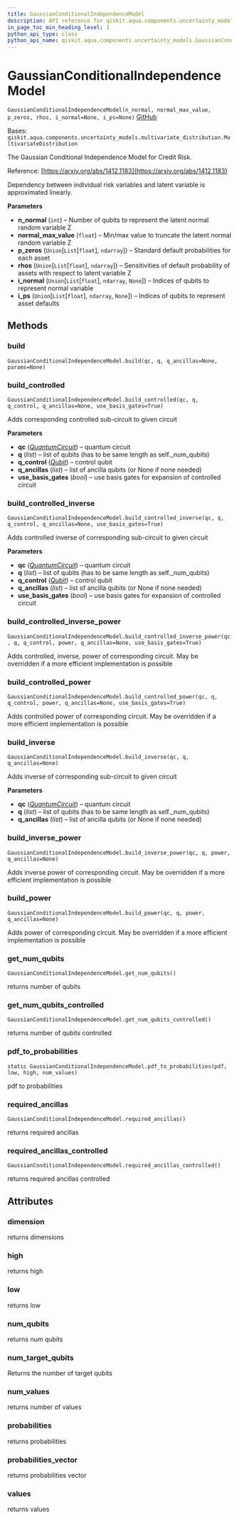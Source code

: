 ```yaml
---
title: GaussianConditionalIndependenceModel
description: API reference for qiskit.aqua.components.uncertainty_models.GaussianConditionalIndependenceModel
in_page_toc_min_heading_level: 1
python_api_type: class
python_api_name: qiskit.aqua.components.uncertainty_models.GaussianConditionalIndependenceModel
---
```


# GaussianConditionalIndependenceModel

<span id="qiskit.aqua.components.uncertainty_models.GaussianConditionalIndependenceModel" />

`GaussianConditionalIndependenceModel(n_normal, normal_max_value, p_zeros, rhos, i_normal=None, i_ps=None)` [GitHub](https://github.com/qiskit-community/qiskit-aqua/tree/stable/0.9/qiskit/aqua/components/uncertainty_models/gaussian_conditional_independence_model.py "view source code")

Bases: `qiskit.aqua.components.uncertainty_models.multivariate_distribution.MultivariateDistribution`

The Gaussian Conditional Independence Model for Credit Risk.

Reference: [https://arxiv.org/abs/1412.1183](https://arxiv.org/abs/1412.1183)

Dependency between individual risk variables and latent variable is approximated linearly.

**Parameters**

*   **n\_normal** (`int`) – Number of qubits to represent the latent normal random variable Z
*   **normal\_max\_value** (`float`) – Min/max value to truncate the latent normal random variable Z
*   **p\_zeros** (`Union`\[`List`\[`float`], `ndarray`]) – Standard default probabilities for each asset
*   **rhos** (`Union`\[`List`\[`float`], `ndarray`]) – Sensitivities of default probability of assets with respect to latent variable Z
*   **i\_normal** (`Union`\[`List`\[`float`], `ndarray`, `None`]) – Indices of qubits to represent normal variable
*   **i\_ps** (`Union`\[`List`\[`float`], `ndarray`, `None`]) – Indices of qubits to represent asset defaults

## Methods

### build

<span id="qiskit.aqua.components.uncertainty_models.GaussianConditionalIndependenceModel.build" />

`GaussianConditionalIndependenceModel.build(qc, q, q_ancillas=None, params=None)`

### build\_controlled

<span id="qiskit.aqua.components.uncertainty_models.GaussianConditionalIndependenceModel.build_controlled" />

`GaussianConditionalIndependenceModel.build_controlled(qc, q, q_control, q_ancillas=None, use_basis_gates=True)`

Adds corresponding controlled sub-circuit to given circuit

**Parameters**

*   **qc** ([*QuantumCircuit*](qiskit.circuit.QuantumCircuit "qiskit.circuit.QuantumCircuit")) – quantum circuit
*   **q** (*list*) – list of qubits (has to be same length as self.\_num\_qubits)
*   **q\_control** ([*Qubit*](qiskit.circuit.Qubit "qiskit.circuit.Qubit")) – control qubit
*   **q\_ancillas** (*list*) – list of ancilla qubits (or None if none needed)
*   **use\_basis\_gates** (*bool*) – use basis gates for expansion of controlled circuit

### build\_controlled\_inverse

<span id="qiskit.aqua.components.uncertainty_models.GaussianConditionalIndependenceModel.build_controlled_inverse" />

`GaussianConditionalIndependenceModel.build_controlled_inverse(qc, q, q_control, q_ancillas=None, use_basis_gates=True)`

Adds controlled inverse of corresponding sub-circuit to given circuit

**Parameters**

*   **qc** ([*QuantumCircuit*](qiskit.circuit.QuantumCircuit "qiskit.circuit.QuantumCircuit")) – quantum circuit
*   **q** (*list*) – list of qubits (has to be same length as self.\_num\_qubits)
*   **q\_control** ([*Qubit*](qiskit.circuit.Qubit "qiskit.circuit.Qubit")) – control qubit
*   **q\_ancillas** (*list*) – list of ancilla qubits (or None if none needed)
*   **use\_basis\_gates** (*bool*) – use basis gates for expansion of controlled circuit

### build\_controlled\_inverse\_power

<span id="qiskit.aqua.components.uncertainty_models.GaussianConditionalIndependenceModel.build_controlled_inverse_power" />

`GaussianConditionalIndependenceModel.build_controlled_inverse_power(qc, q, q_control, power, q_ancillas=None, use_basis_gates=True)`

Adds controlled, inverse, power of corresponding circuit. May be overridden if a more efficient implementation is possible

### build\_controlled\_power

<span id="qiskit.aqua.components.uncertainty_models.GaussianConditionalIndependenceModel.build_controlled_power" />

`GaussianConditionalIndependenceModel.build_controlled_power(qc, q, q_control, power, q_ancillas=None, use_basis_gates=True)`

Adds controlled power of corresponding circuit. May be overridden if a more efficient implementation is possible

### build\_inverse

<span id="qiskit.aqua.components.uncertainty_models.GaussianConditionalIndependenceModel.build_inverse" />

`GaussianConditionalIndependenceModel.build_inverse(qc, q, q_ancillas=None)`

Adds inverse of corresponding sub-circuit to given circuit

**Parameters**

*   **qc** ([*QuantumCircuit*](qiskit.circuit.QuantumCircuit "qiskit.circuit.QuantumCircuit")) – quantum circuit
*   **q** (*list*) – list of qubits (has to be same length as self.\_num\_qubits)
*   **q\_ancillas** (*list*) – list of ancilla qubits (or None if none needed)

### build\_inverse\_power

<span id="qiskit.aqua.components.uncertainty_models.GaussianConditionalIndependenceModel.build_inverse_power" />

`GaussianConditionalIndependenceModel.build_inverse_power(qc, q, power, q_ancillas=None)`

Adds inverse power of corresponding circuit. May be overridden if a more efficient implementation is possible

### build\_power

<span id="qiskit.aqua.components.uncertainty_models.GaussianConditionalIndependenceModel.build_power" />

`GaussianConditionalIndependenceModel.build_power(qc, q, power, q_ancillas=None)`

Adds power of corresponding circuit. May be overridden if a more efficient implementation is possible

### get\_num\_qubits

<span id="qiskit.aqua.components.uncertainty_models.GaussianConditionalIndependenceModel.get_num_qubits" />

`GaussianConditionalIndependenceModel.get_num_qubits()`

returns number of qubits

### get\_num\_qubits\_controlled

<span id="qiskit.aqua.components.uncertainty_models.GaussianConditionalIndependenceModel.get_num_qubits_controlled" />

`GaussianConditionalIndependenceModel.get_num_qubits_controlled()`

returns number of qubits controlled

### pdf\_to\_probabilities

<span id="qiskit.aqua.components.uncertainty_models.GaussianConditionalIndependenceModel.pdf_to_probabilities" />

`static GaussianConditionalIndependenceModel.pdf_to_probabilities(pdf, low, high, num_values)`

pdf to probabilities

### required\_ancillas

<span id="qiskit.aqua.components.uncertainty_models.GaussianConditionalIndependenceModel.required_ancillas" />

`GaussianConditionalIndependenceModel.required_ancillas()`

returns required ancillas

### required\_ancillas\_controlled

<span id="qiskit.aqua.components.uncertainty_models.GaussianConditionalIndependenceModel.required_ancillas_controlled" />

`GaussianConditionalIndependenceModel.required_ancillas_controlled()`

returns required ancillas controlled

## Attributes

<span id="qiskit.aqua.components.uncertainty_models.GaussianConditionalIndependenceModel.dimension" />

### dimension

returns dimensions

<span id="qiskit.aqua.components.uncertainty_models.GaussianConditionalIndependenceModel.high" />

### high

returns high

<span id="qiskit.aqua.components.uncertainty_models.GaussianConditionalIndependenceModel.low" />

### low

returns low

<span id="qiskit.aqua.components.uncertainty_models.GaussianConditionalIndependenceModel.num_qubits" />

### num\_qubits

returns num qubits

<span id="qiskit.aqua.components.uncertainty_models.GaussianConditionalIndependenceModel.num_target_qubits" />

### num\_target\_qubits

Returns the number of target qubits

<span id="qiskit.aqua.components.uncertainty_models.GaussianConditionalIndependenceModel.num_values" />

### num\_values

returns number of values

<span id="qiskit.aqua.components.uncertainty_models.GaussianConditionalIndependenceModel.probabilities" />

### probabilities

returns probabilities

<span id="qiskit.aqua.components.uncertainty_models.GaussianConditionalIndependenceModel.probabilities_vector" />

### probabilities\_vector

returns probabilities vector

<span id="qiskit.aqua.components.uncertainty_models.GaussianConditionalIndependenceModel.values" />

### values

returns values


